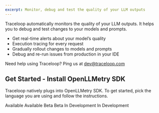 ```yaml
---
excerpt: Monitor, debug and test the quality of your LLM outputs
---
```


Traceloop automatically monitors the quality of your LLM outputs. It helps you to debug and test changes to your models and prompts.

- Get real-time alerts about your model’s quality
- Execution tracing for every request
- Gradually rollout changes to models and prompts
- Debug and re-run issues from production in your IDE

Need help using Traceloop? Ping us at [dev@traceloop.com](mailto:dev@traceloop.com)

## Get Started - Install OpenLLMetry SDK

Traceloop natively plugs into OpenLLMetry SDK. To get started, pick the language you are using and follow the instructions.

<Cards>
  <Card
    title="Python"
    icon="fa-brands fa-python"
    href="/docs/openllmetry/quick-start/python"
  >
    Available
  </Card>
  <Card
    title="Javascript / Typescript"
    icon="fa-brands fa-node"
    href="/docs/openllmetry/quick-start/node-js"
  >
    Available
  </Card>
  <Card
    title="Go"
    icon="fa-brands fa-golang"
    href="/docs/openllmetry/quick-start/go"
  >
    Beta
  </Card>
  <Card
    title="Ruby"
    icon="fa-regular fa-gem"
    href="/docs/openllmetry/quick-start/ruby"
  >
    Beta
  </Card>
  <Card title="Java" icon="fa-brands fa-java">
    In Development
  </Card>
  <Card title="Elixir" icon="fa-regular fa-droplet">
    In Development
  </Card>
</Cards>
